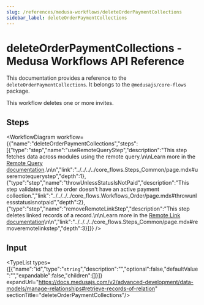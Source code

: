 ```yaml
---
slug: /references/medusa-workflows/deleteOrderPaymentCollections
sidebar_label: deleteOrderPaymentCollections
---
```



# deleteOrderPaymentCollections - Medusa Workflows API Reference

This documentation provides a reference to the `deleteOrderPaymentCollections`. It belongs to the `@medusajs/core-flows` package.

This workflow deletes one or more invites.

## Steps

<WorkflowDiagram workflow={{"name":"deleteOrderPaymentCollections","steps":[{"type":"step","name":"useRemoteQueryStep","description":"This step fetches data across modules using the remote query.\n\nLearn more in the [Remote Query documentation](https://docs.medusajs.com/v2/advanced-development/modules/remote-query).\n\n","link":"../../../../core_flows.Steps_Common/page.mdx#useremotequerystep","depth":1},{"type":"step","name":"throwUnlessStatusIsNotPaid","description":"This step validates that the order doesn't have an active payment collection.","link":"../../../../core_flows.Workflows_Order/page.mdx#throwunlessstatusisnotpaid","depth":2},{"type":"step","name":"removeRemoteLinkStep","description":"This step deletes linked records of a record.\n\nLearn more in the [Remote Link documentation](https://docs.medusajs.com/v2/advanced-development/modules/remote-link#cascade-delete-linked-records)\n\n","link":"../../../../core_flows.Steps_Common/page.mdx#removeremotelinkstep","depth":3}]}} />

## Input

<TypeList types={[{"name":"id","type":"`string`","description":"","optional":false,"defaultValue":"","expandable":false,"children":[]}]} expandUrl="https://docs.medusajs.com/v2/advanced-development/data-models/manage-relationships#retrieve-records-of-relation" sectionTitle="deleteOrderPaymentCollections"/>
